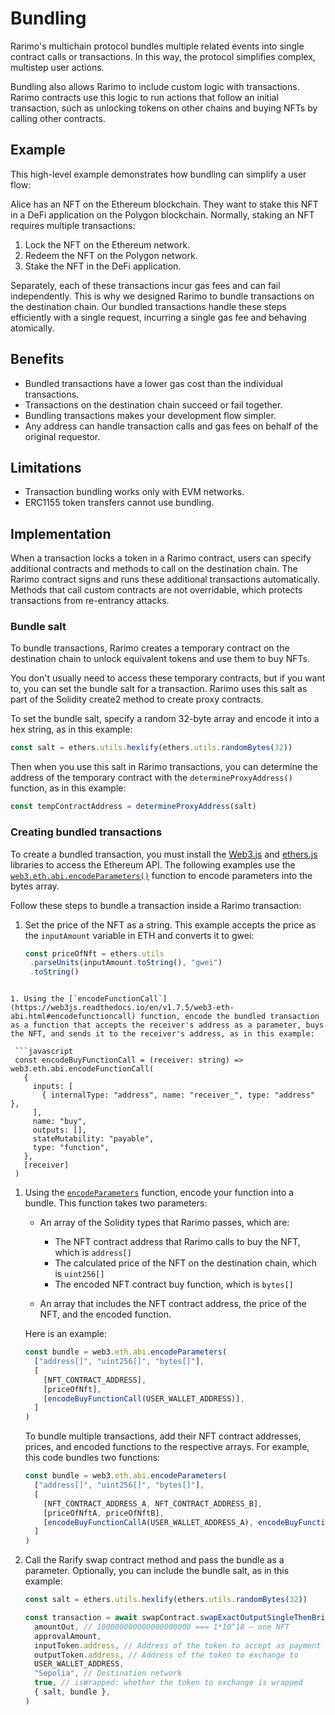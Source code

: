---
---

# Bundling

Rarimo's multichain protocol bundles multiple related events into single contract calls or transactions.
In this way, the protocol simplifies complex, multistep user actions.

Bundling also allows Rarimo to include custom logic with transactions.
Rarimo contracts use this logic to run actions that follow an initial transaction, such as unlocking tokens on other chains and buying NFTs by calling other contracts.

## Example

This high-level example demonstrates how bundling can simplify a user flow:

Alice has an NFT on the Ethereum blockchain.
They want to stake this NFT in a DeFi application on the Polygon blockchain.
Normally, staking an NFT requires multiple transactions:

1. Lock the NFT on the Ethereum network.
1. Redeem the NFT on the Polygon network.
1. Stake the NFT in the DeFi application.

Separately, each of these transactions incur gas fees and can fail independently.
This is why we designed Rarimo to bundle transactions on the destination chain.
Our bundled transactions handle these steps efficiently with a single request, incurring a single gas fee and behaving atomically.

## Benefits

- Bundled transactions have a lower gas cost than the individual transactions.
- Transactions on the destination chain succeed or fail together.
- Bundling transactions makes your development flow simpler.
- Any address can handle transaction calls and gas fees on behalf of the original requestor.

## Limitations

- Transaction bundling works only with EVM networks.
- ERC1155 token transfers cannot use bundling.

## Implementation

When a transaction locks a token in a Rarimo contract, users can specify additional contracts and methods to call on the destination chain.
The Rarimo contract signs and runs these additional transactions automatically.
Methods that call custom contracts are not overridable, which protects transactions from re-entrancy attacks.

### Bundle salt

To bundle transactions, Rarimo creates a temporary contract on the destination chain to unlock equivalent tokens and use them to buy NFTs.

You don't usually need to access these temporary contracts, but if you want to, you can set the bundle salt for a transaction.
Rarimo uses this salt as part of the Solidity create2 method to create proxy contracts.

To set the bundle salt, specify a random 32-byte array and encode it into a hex string, as in this example:

```javascript
const salt = ethers.utils.hexlify(ethers.utils.randomBytes(32))
```

Then when you use this salt in Rarimo transactions, you can determine the address of the temporary contract with the `determineProxyAddress()` function, as in this example:

```javascript
const tempContractAddress = determineProxyAddress(salt)
```

### Creating bundled transactions

To create a bundled transaction, you must install the [Web3.js](https://web3js.org/) and [ethers.js](https://ethers.org/) libraries to access the Ethereum API.
The following examples use the [`web3.eth.abi.encodeParameters()`](https://web3js.readthedocs.io/en/v1.7.5/web3-eth-abi.html#encodeparameters) function to encode parameters into the bytes array.

Follow these steps to bundle a transaction inside a Rarimo transaction:

1. Set the price of the NFT as a string.
   This example accepts the price as the `inputAmount` variable in ETH and converts it to gwei:

   ```javascript
   const priceOfNft = ethers.utils
    .parseUnits(inputAmount.toString(), "gwei")
    .toString()
  ```

1. Using the [`encodeFunctionCall`](https://web3js.readthedocs.io/en/v1.7.5/web3-eth-abi.html#encodefunctioncall) function, encode the bundled transaction as a function that accepts the receiver's address as a parameter, buys the NFT, and sends it to the receiver's address, as in this example:

   ```javascript
   const encodeBuyFunctionCall = (receiver: string) => web3.eth.abi.encodeFunctionCall(
     {
       inputs: [
         { internalType: "address", name: "receiver_", type: "address" },
       ],
       name: "buy",
       outputs: [],
       stateMutability: "payable",
       type: "function",
     },
     [receiver]
   )
   ```

1. Using the [`encodeParameters`](https://web3js.readthedocs.io/en/v1.7.5/web3-eth-abi.html#encodeparameters) function, encode your function into a bundle.
This function takes two parameters:

   - An array of the Solidity types that Rarimo passes, which are:
     - The NFT contract address that Rarimo calls to buy the NFT, which is `address[]`
     - The calculated price of the NFT on the destination chain, which is `uint256[]`
     - The encoded NFT contract buy function, which is `bytes[]`

   - An array that includes the NFT contract address, the price of the NFT, and the encoded function.

   Here is an example:

   ```javascript
   const bundle = web3.eth.abi.encodeParameters(
     ["address[]", "uint256[]", "bytes[]"],
     [
       [NFT_CONTRACT_ADDRESS],
       [priceOfNft],
       [encodeBuyFunctionCall(USER_WALLET_ADDRESS)],
     ]
   )
   ```

   To bundle multiple transactions, add their NFT contract addresses, prices, and encoded functions to the respective arrays.
   For example, this code bundles two functions:

   ```javascript
   const bundle = web3.eth.abi.encodeParameters(
     ["address[]", "uint256[]", "bytes[]"],
     [
       [NFT_CONTRACT_ADDRESS_A, NFT_CONTRACT_ADDRESS_B],
       [priceOfNftA, priceOfNftB],
       [encodeBuyFunctionCallA(USER_WALLET_ADDRESS_A), encodeBuyFunctionCallB(USER_WALLET_ADDRESS_B)],
     ]
   )
   ```

1. Call the Rarify swap contract method and pass the bundle as a parameter.
Optionally, you can include the bundle salt, as in this example:

   ```javascript
   const salt = ethers.utils.hexlify(ethers.utils.randomBytes(32))

   const transaction = await swapContract.swapExactOutputSingleThenBridge(
     amountOut, // 100000000000000000000 === 1*10^18 – one NFT
     approvalAmount,
     inputToken.address, // Address of the token to accept as payment
     outputToken.address, // Address of the token to exchange to
     USER_WALLET_ADDRESS,
     "Sepolia", // Destination network
     true, // isWrapped: whether the token to exchange is wrapped
     { salt, bundle },
   )
   ```
